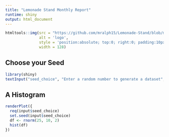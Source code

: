 ```yaml
---
title: "Lemonade Stand Monthly Report"
runtime: shiny
output: html_document
---
```


```r
htmltools::img(src = "https://github.com/mralph15/Lemonade-Stand/blob/main/img/lemonde-stand-logo.png?raw=true", 
               alt = 'logo', 
               style = 'position:absolute; top:0; right:0; padding:10px;',
               width = 128)
```

## Choose your Seed

```r
library(shiny)
textInput("seed_choice", "Enter a random number to generate a dataset", 1234)
```

## A Histogram
```r

renderPlot({
  req(input$seed_choice)
  set.seed(input$seed_choice)
  df <- rnorm(25, 10, 2)
  hist(df)
})
```
